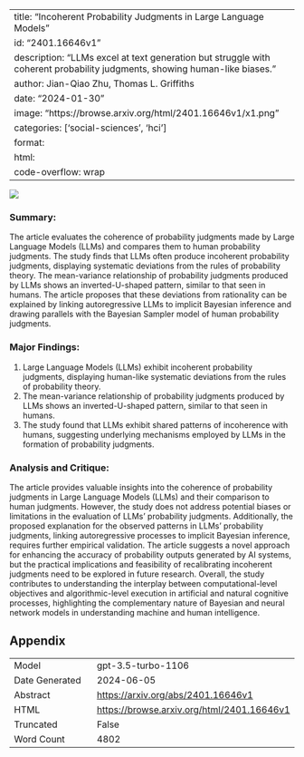 
---
title: "Incoherent Probability Judgments in Large Language Models"
id: "2401.16646v1"
description: "LLMs excel at text generation but struggle with coherent probability judgments, showing human-like biases."
author: Jian-Qiao Zhu, Thomas L. Griffiths
date: "2024-01-30"
image: "https://browse.arxiv.org/html/2401.16646v1/x1.png"
categories: ['social-sciences', 'hci']
format:
  html:
    code-overflow: wrap
---

![](https://browse.arxiv.org/html/2401.16646v1/x1.png)

### **Summary:**
The article evaluates the coherence of probability judgments made by Large Language Models (LLMs) and compares them to human probability judgments. The study finds that LLMs often produce incoherent probability judgments, displaying systematic deviations from the rules of probability theory. The mean-variance relationship of probability judgments produced by LLMs shows an inverted-U-shaped pattern, similar to that seen in humans. The article proposes that these deviations from rationality can be explained by linking autoregressive LLMs to implicit Bayesian inference and drawing parallels with the Bayesian Sampler model of human probability judgments.

### Major Findings:
1. Large Language Models (LLMs) exhibit incoherent probability judgments, displaying human-like systematic deviations from the rules of probability theory.
2. The mean-variance relationship of probability judgments produced by LLMs shows an inverted-U-shaped pattern, similar to that seen in humans.
3. The study found that LLMs exhibit shared patterns of incoherence with humans, suggesting underlying mechanisms employed by LLMs in the formation of probability judgments.

### Analysis and Critique:
The article provides valuable insights into the coherence of probability judgments in Large Language Models (LLMs) and their comparison to human judgments. However, the study does not address potential biases or limitations in the evaluation of LLMs' probability judgments. Additionally, the proposed explanation for the observed patterns in LLMs' probability judgments, linking autoregressive processes to implicit Bayesian inference, requires further empirical validation. The article suggests a novel approach for enhancing the accuracy of probability outputs generated by AI systems, but the practical implications and feasibility of recalibrating incoherent judgments need to be explored in future research. Overall, the study contributes to understanding the interplay between computational-level objectives and algorithmic-level execution in artificial and natural cognitive processes, highlighting the complementary nature of Bayesian and neural network models in understanding machine and human intelligence.

## Appendix

|          |          |
|----------|----------|
| Model     | gpt-3.5-turbo-1106       |
| Date Generated     | 2024-06-05       |
| Abstract | [https://arxiv.org/abs/2401.16646v1](https://arxiv.org/abs/2401.16646v1)        |
| HTML     | [https://browse.arxiv.org/html/2401.16646v1](https://browse.arxiv.org/html/2401.16646v1)       |
| Truncated       | False       |
| Word Count       | 4802       |